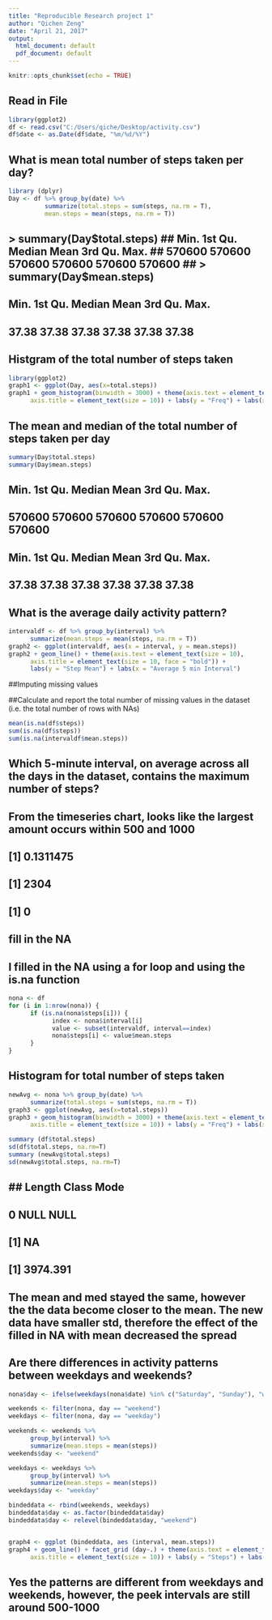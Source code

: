 ```yaml
---
title: "Reproducible Research project 1"
author: "Qichen Zeng"
date: "April 21, 2017"
output:
  html_document: default
  pdf_document: default
---
```


```r
knitr::opts_chunk$set(echo = TRUE)
```

## Read in File
```r
library(ggplot2)
df <- read.csv("C:/Users/qiche/Desktop/activity.csv")
df$date <- as.Date(df$date, "%m/%d/%Y")
```

## What is mean total number of steps taken per day?

```r
library (dplyr)
Day <- df %>% group_by(date) %>%
          summarize(total.steps = sum(steps, na.rm = T), 
          mean.steps = mean(steps, na.rm = T))

```

## > summary(Day$total.steps)
##   Min. 1st Qu.  Median    Mean 3rd Qu.    Max. 
## 570600  570600  570600  570600  570600  570600 
## > summary(Day$mean.steps)
##   Min. 1st Qu.  Median    Mean 3rd Qu.    Max. 
##  37.38   37.38   37.38   37.38   37.38   37.38 


## Histgram of the total number of steps taken
```r
library(ggplot2)
graph1 <- ggplot(Day, aes(x=total.steps))
graph1 + geom_histogram(binwidth = 3000) + theme(axis.text = element_text(size = 10),  
      axis.title = element_text(size = 10)) + labs(y = "Freq") + labs(x = "Steps")
```


## The mean and median of the total number of steps taken per day
```r
summary(Day$total.steps)
summary(Day$mean.steps)
```
##   Min. 1st Qu.  Median    Mean 3rd Qu.    Max. 
## 570600  570600  570600  570600  570600  570600 
##   Min. 1st Qu.  Median    Mean 3rd Qu.    Max. 
##  37.38   37.38   37.38   37.38   37.38   37.38

\newpage
## What is the average daily activity pattern?
```r
intervaldf <- df %>% group_by(interval) %>%
      summarize(mean.steps = mean(steps, na.rm = T))
graph2 <- ggplot(intervaldf, aes(x = interval, y = mean.steps))
graph2 + geom_line() + theme(axis.text = element_text(size = 10), 
      axis.title = element_text(size = 10, face = "bold")) + 
      labs(y = "Step Mean") + labs(x = "Average 5 min Interval")
```


\newpage
##Imputing missing values

##Calculate and report the total number of missing values in the dataset (i.e. the total number of rows with NAs)
```r
mean(is.na(df$steps))
sum(is.na(df$steps))
sum(is.na(intervaldf$mean.steps))
```

##
## Which 5-minute interval, on average across all the days in the dataset, contains the maximum number of steps?
## From the timeseries chart, looks like the largest amount occurs within 500 and 1000

## [1] 0.1311475
## [1] 2304
## [1] 0


## fill in the NA

## I filled in the NA using a for loop and using the is.na function
```r
nona <- df
for (i in 1:nrow(nona)) {
      if (is.na(nona$steps[i])) {
            index <- nona$interval[i]
            value <- subset(intervaldf, interval==index)
            nona$steps[i] <- value$mean.steps
      }
}
```

## Histogram for total number of steps taken
```r
newAvg <- nona %>% group_by(date) %>%
      summarize(total.steps = sum(steps, na.rm = T))
graph3 <- ggplot(newAvg, aes(x=total.steps))
graph3 + geom_histogram(binwidth = 3000) + theme(axis.text = element_text(size = 10),
      axis.title = element_text(size = 10)) + labs(y = "Freq") + labs(x = "Steps per day")
```

```r
summary (df$total.steps)
sd(df$total.steps, na.rm=T)
summary (newAvg$total.steps)
sd(newAvg$total.steps, na.rm=T)
```

## ## Length  Class   Mode 
##      0   NULL   NULL

## [1] NA

## [1] 3974.391


## The mean and med stayed the same, however the the data become closer to the mean. The new data have smaller std, therefore the effect of the filled in NA with mean decreased the spread

\newpage 

## Are there differences in activity patterns between weekdays and weekends?

```r
nona$day <- ifelse(weekdays(nona$date) %in% c("Saturday", "Sunday"), "weekend", "weekday")

weekends <- filter(nona, day == "weekend")
weekdays <- filter(nona, day == "weekday")

weekends <- weekends %>%
      group_by(interval) %>%
      summarize(mean.steps = mean(steps)) 
weekends$day <- "weekend"

weekdays <- weekdays %>%
      group_by(interval) %>%
      summarize(mean.steps = mean(steps)) 
weekdays$day <- "weekday"

bindeddata <- rbind(weekends, weekdays)
bindeddata$day <- as.factor(bindeddata$day)
bindeddata$day <- relevel(bindeddata$day, "weekend")


graph4 <- ggplot (bindeddata, aes (interval, mean.steps))
graph4 + geom_line() + facet_grid (day~.) + theme(axis.text = element_text(size = 10), 
      axis.title = element_text(size = 10)) + labs(y = "Steps") + labs(x = "Average Interval")
```

## Yes the patterns are different from weekdays and weekends, however, the peek intervals are still around 500-1000


